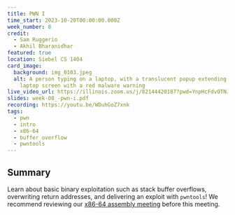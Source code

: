 ```yaml
---
title: PWN I
time_start: 2023-10-20T00:00:00.000Z
week_number: 8
credit:
  - Sam Ruggerio
  - Akhil Bharanidhar
featured: true
location: Siebel CS 1404
card_image:
  background: img_0103.jpeg
  alt: A person typing on a laptop, with a translucent popup extending from the
    laptop screen with a red malware warning
live_video_url: https://illinois.zoom.us/j/82144420187?pwd=YnpHcFdvOTNJNG1UcS92VzlrcHg0Zz09
slides: week-08_-pwn-i.pdf
recording: https://youtu.be/WDuhGoZ7xnk
tags:
  - pwn
  - intro
  - x86-64
  - buffer overflow
  - pwntools
---
```

## Summary

Learn about basic binary exploitation such as stack buffer overflows, overwriting return addresses, and delivering an exploit with `pwntools`! We recommend reviewing our [x86-64 assembly meeting](https://sigpwny.com/meetings/fa2023/2023-10-01/) before this meeting.